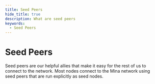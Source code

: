 ```yaml
---
title: Seed Peers
hide_title: true
description: What are seed peers 
keywords:
  - Seed Peers
---
```



# Seed Peers

Seed peers are our helpful allies that make it easy for the rest of us to connect to the network. Most nodes connect to the Mina network using seed peers that are run explicitly as seed nodes.